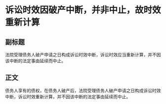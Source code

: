 # 诉讼时效因破产中断，并非中止，故时效重新计算
## 副标题
法院受理债务人破产申请之日构成诉讼时效中断，诉讼时效应当重新计算，并不因该中断的法定事由延续而中止。
## 正文
债务人享有的债权，在债务人破产后，法院受理债务人破产申请之日构成诉讼时效中断，诉讼时效重新计算，并不因该中断的法定事由延续而中止。